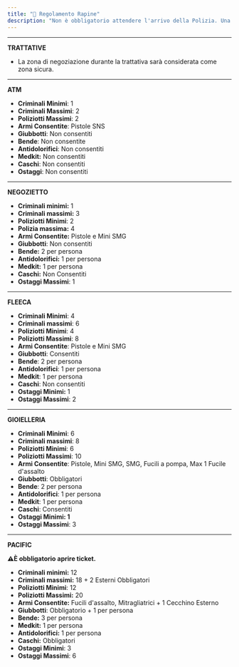 ```yaml
---
title: "🔪 Regolamento Rapine"
description: "Non è obbligatorio attendere l'arrivo della Polizia. Una volta finita la rapina, potrete immediatamente scappare."
---
```


---

**TRATTATIVE**

- La zona di negoziazione durante la trattativa sarà considerata come zona sicura.

---

**ATM**

- **Criminali Minimi**: 1
- **Criminali Massimi**: 2
- **Poliziotti Massimi**: 2
- **Armi Consentite**: Pistole SNS
- **Giubbotti**: Non consentiti
- **Bende**: Non consentite
- **Antidolorifici**: Non consentiti
- **Medkit:** Non consentiti
- **Caschi**: Non consentiti
- **Ostaggi**: Non consentiti

---

**NEGOZIETTO**

- **Criminali minimi:** 1
- **Criminali massimi:** 3
- **Poliziotti Minimi**: 2
- **Polizia massima:** 4
- **Armi Consentite:** Pistole e Mini SMG
- **Giubbotti**: Non consentiti
- **Bende:** 2 per persona
- **Antidolorifici:** 1 per persona
- **Medkit:** 1 per persona
- **Caschi:** Non Consentiti
- **Ostaggi Massimi**: 1

---

**FLEECA**

- **Criminali Minimi**: 4
- **Criminali massimi**: 6
- **Poliziotti Minimi**: 4
- **Poliziotti Massimi**: 8
- **Armi Consentite**: Pistole e Mini SMG
- **Giubbotti**: Consentiti
- **Bende**: 2 per persona
- **Antidolorifici**: 1 per persona
- **Medkit**: 1 per persona
- **Caschi**: Non consentiti
- **Ostaggi Minimi:** 1
- **Ostaggi Massimi**: 2

---

**GIOIELLERIA**

- **Criminali Minimi**: 6
- **Criminali massimi**: 8
- **Poliziotti Minimi**: 6
- **Poliziotti Massimi**: 10
- **Armi Consentite**: Pistole, Mini SMG, SMG, Fucili a pompa, Max 1 Fucile d'assalto
- **Giubbotti**: Obbligatori
- **Bende**: 2 per persona
- **Antidolorifici**: 1 per persona
- **Medkit**: 1 per persona
- **Caschi**: Consentiti
- **Ostaggi Minimi: 1**
- **Ostaggi Massimi**: 3

---

**PACIFIC**

**⚠È obbligatorio aprire ticket.**

- **Criminali minimi:** 12
- **Criminali massimi:** 18 + 2 Esterni Obbligatori
- **Poliziotti Minimi**: 12
- **Poliziotti Massimi:** 20
- **Armi Consentite:** Fucili d'assalto, Mitragliatrici + 1 Cecchino Esterno
- **Giubbotti**: Obbligatorio + 1 per persona
- **Bende:** 3 per persona
- **Medkit:** 1 per persona
- **Antidolorifici:** 1 per persona
- **Caschi:** Obbligatori
- **Ostaggi Minimi**: 3
- **Ostaggi Massimi**: 6
